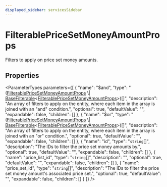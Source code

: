 ```yaml
---
displayed_sidebar: servicesSidebar
---
```



# FilterablePriceSetMoneyAmountProps

Filters to apply on price set money amounts.

## Properties

<ParameterTypes parameters={[
  {
    "name": "$and",
    "type": "([FilterablePriceSetMoneyAmountProps](FilterablePriceSetMoneyAmountProps.mdx) \\| [BaseFilterable](BaseFilterable.mdx)&#60;[FilterablePriceSetMoneyAmountProps](FilterablePriceSetMoneyAmountProps.mdx)&#62;)[]",
    "description": "An array of filters to apply on the entity, where each item in the array is joined with an \"and\" condition.",
    "optional": true,
    "defaultValue": "",
    "expandable": false,
    "children": []
  },
  {
    "name": "$or",
    "type": "([FilterablePriceSetMoneyAmountProps](FilterablePriceSetMoneyAmountProps.mdx) \\| [BaseFilterable](BaseFilterable.mdx)&#60;[FilterablePriceSetMoneyAmountProps](FilterablePriceSetMoneyAmountProps.mdx)&#62;)[]",
    "description": "An array of filters to apply on the entity, where each item in the array is joined with an \"or\" condition.",
    "optional": true,
    "defaultValue": "",
    "expandable": false,
    "children": []
  },
  {
    "name": "id",
    "type": "`string`[]",
    "description": "The IDs to filter the price set money amounts by.",
    "optional": true,
    "defaultValue": "",
    "expandable": false,
    "children": []
  },
  {
    "name": "price_list_id",
    "type": "`string`[]",
    "description": "",
    "optional": true,
    "defaultValue": "",
    "expandable": false,
    "children": []
  },
  {
    "name": "price_set_id",
    "type": "`string`[]",
    "description": "The IDs to filter the price set money amount's associated price set.",
    "optional": true,
    "defaultValue": "",
    "expandable": false,
    "children": []
  }
]} />
